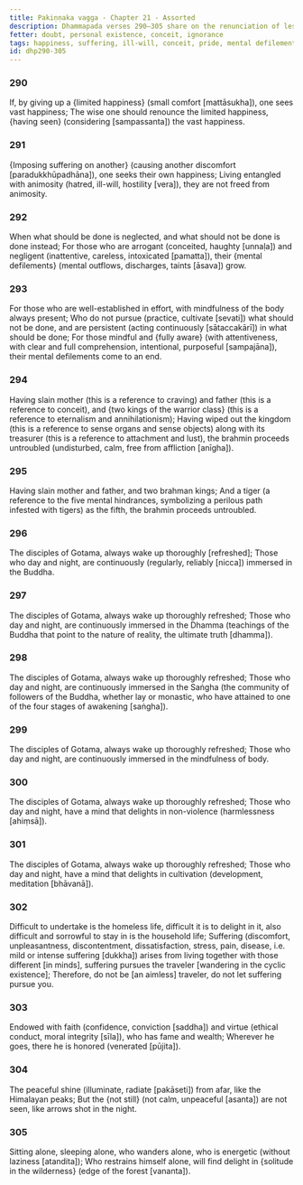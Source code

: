 ```yaml
---
title: Pakiṇṇaka vagga - Chapter 21 - Assorted
description: Dhammapada verses 290–305 share on the renunciation of lesser happiness for greater joy, mindfulness of the body, and applying effort to overcome defilements. It highlights the harm of neglecting duties, imposing suffering on another, while praising Gotama's disciples who are immersed in mindfulness, non-violence, and cultivation.
fetter: doubt, personal existence, conceit, ignorance
tags: happiness, suffering, ill-will, conceit, pride, mental defilements, taints, cultivation, meditation, craving, Buddha, Dhamma, Saṅgha, mindfulness, harm, wilderness, seclusion, solitude, dhp
id: dhp290-305
---
```


### 290

If, by giving up a \{limited happiness} (small comfort [mattāsukha]),
one sees vast happiness;
The wise one should renounce the limited happiness,
\{having seen} (considering [sampassanta]) the vast happiness.

### 291

\{Imposing suffering on another} (causing another discomfort [paradukkhūpadhāna]),
one seeks their own happiness;
Living entangled with animosity (hatred, ill-will, hostility [vera]),
they are not freed from animosity.

### 292

When what should be done is neglected,
and what should not be done is done instead;
For those who are arrogant (conceited, haughty [unnaḷa]) and negligent (inattentive, careless, intoxicated [pamatta]),
their \{mental defilements} (mental outflows, discharges, taints [āsava]) grow.

### 293

For those who are well-established in effort,
with mindfulness of the body always present;
Who do not pursue (practice, cultivate [sevati]) what should not be done,
and are persistent (acting continuously [sātaccakārī]) in what should be done;
For those mindful and \{fully aware} (with attentiveness, with clear and full comprehension, intentional, purposeful [sampajāna]),
their mental defilements come to an end.

### 294

Having slain mother (this is a reference to craving) and father (this is a reference to conceit),
and \{two kings of the warrior class} (this is a reference to eternalism and annihilationism);
Having wiped out the kingdom (this is a reference to sense organs and sense objects) along with its treasurer (this is a reference to attachment and lust),
the brahmin proceeds untroubled (undisturbed, calm, free from affliction [anīgha]).

### 295

Having slain mother and father,
and two brahman kings;
And a tiger (a reference to the five mental hindrances, symbolizing a perilous path infested with tigers) as the fifth,
the brahmin proceeds untroubled.

### 296

The disciples of Gotama,
always wake up thoroughly [refreshed];
Those who day and night,
are continuously (regularly, reliably [nicca]) immersed in the Buddha.

### 297

The disciples of Gotama,
always wake up thoroughly refreshed;
Those who day and night,
are continuously immersed in the Dhamma (teachings of the Buddha that point to the nature of reality, the ultimate truth [dhamma]).

### 298

The disciples of Gotama,
always wake up thoroughly refreshed;
Those who day and night,
are continuously immersed in the Saṅgha (the community of followers of the Buddha, whether lay or monastic, who have attained to one of the four stages of awakening [saṅgha]).

### 299

The disciples of Gotama,
always wake up thoroughly refreshed;
Those who day and night,
are continuously immersed in the mindfulness of body.

### 300

The disciples of Gotama,
always wake up thoroughly refreshed;
Those who day and night,
have a mind that delights in non-violence (harmlessness [ahiṃsā]).

### 301

The disciples of Gotama,
always wake up thoroughly refreshed;
Those who day and night,
have a mind that delights in cultivation (development, meditation [bhāvanā]).

### 302

Difficult to undertake is the homeless life, difficult it is to delight in it,
also difficult and sorrowful to stay in is the household life;
Suffering (discomfort, unpleasantness, discontentment, dissatisfaction, stress, pain, disease, i.e. mild or intense suffering [dukkha]) arises from living together with those different [in minds],
suffering pursues the traveler [wandering in the cyclic existence];
Therefore, do not be [an aimless] traveler,
do not let suffering pursue you.

### 303

Endowed with faith (confidence, conviction [saddha]) and virtue (ethical conduct, moral integrity [sīla]),
who has fame and wealth;
Wherever he goes,
there he is honored (venerated [pūjita]).

### 304

The peaceful shine (illuminate, radiate [pakāseti]) from afar,
like the Himalayan peaks;
But the \{not still} (not calm, unpeaceful [asanta]) are not seen,
like arrows shot in the night.

### 305

Sitting alone, sleeping alone,
who wanders alone, who is energetic (without laziness [atandita]);
Who restrains himself alone,
will find delight in \{solitude in the wilderness} (edge of the forest [vananta]).